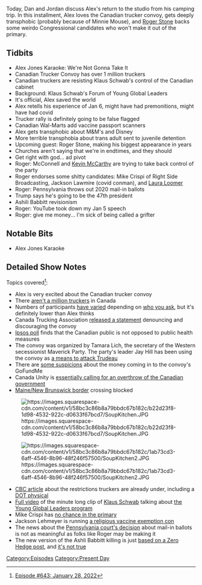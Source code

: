 {{DEFAULTSORT:
    #_EPISODE_0643:January 28, 2022
}}{{Episode
    | title           = January 28, 2022
    | caption         = Listen to this episode on [https://knowledgefight.libsyn.com/643-january-28-2022 Libsyn] [https://open.spotify.com/episode/2LSshoJ8JrVMhR02FhdG2S Spotify], Read the [[Transcript/643: January 28, 2022|Unofficial Transcript]], View discussion on [https://reddit.com/sgta7i Reddit]
    | episodeNumber   = 643
    | length          = 01:27:08
    | airDate         = January 31, 2022
    | coverageDate    = January 28, 2022
    | episodeType     = [[:Category:Present Day|Present Day]]
    | appearance      = [[Klaus Schwab]], [[Roger Stone]], [[Mitch McConnell]], [[Kevin McCarthy]], [[Mike Crispi]], [[Jackson Lawmire]], [[Laura Loomer]], [[Ashli Babbitt]]
    | previousEpisode = [[642: January 24, 2022]]
    | nextEpisode     = [[644: February 2, 2022]]
}}

{{Stub}}

Today, Dan and Jordan discuss Alex's return to the studio from his camping trip.  In this installment, Alex loves the Canadian trucker convoy, gets deeply transphobic (probably because of Minnie Mouse), and [[Roger Stone]] backs some weirdo Congressional candidates who won't make it out of the primary.

==Tidbits==

*Alex Jones Karaoke: We're Not Gonna Take It
*Canadian Trucker Convoy has over 1 million truckers
*Canadian truckers are resisting Klaus Schwab's control of the Canadian cabinet
*Background: Klaus Schwab's Forum of Young Global Leaders
*It's official, Alex saved the world
*Alex retells his experience of Jan 6, might have had premonitions, might have had covid
*Trucker rally is definitely going to be false flagged
*Canadian Wal-Marts add vaccine passport scanners
*Alex gets transphobic about M&M's and Disney
*More terrible transphobia about trans adult sent to juvenile detention
*Upcoming guest: Roger Stone, making his biggest appearance in years
*Churches aren't saying that we're in endtimes, and they should
*Get right with god... ad pivot
*Roger: McConnell and [[Kevin McCarthy]] are trying to take back control of the party
*Roger endorses some shitty candidates: Mike Crispi of Right Side Broadcasting, Jackson Lawmire (covid conman), and [[Laura Loomer]]
*Roger: Pennsylvania throws out 2020 mail-in ballots
*Trump says he's going to be the 47th president
*Ashili Babbitt revisionism
*Roger: YouTube took down my Jan 5 speech
*Roger: give me money... I'm sick of being called a grifter

==Notable Bits==

*Alex Jones Karaoke

==Detailed Show Notes==

Topics covered<ref>[https://knowledgefight.com/research/2022/1/30/episode-643-january-28-2022 Episode #643: January 28, 2022]</ref>:

*Alex is very excited about the Canadian trucker convoy
*There [https://www.statista.com/statistics/947317/canadian-trucking-industry-total-drivers/ aren't a million truckers] in Canada
*Numbers of participants [https://www.baytoday.ca/business/trucker-convoy-continues-east-to-winnipeg-after-making-overnight-stop-near-regina-4991652 have varied] depending on [https://ottawa.ctvnews.ca/truck-convoy-rolls-into-kingston-ont-1.5756220 who you ask], but it's definitely lower than Alex thinks
*Canada Trucking Association [http://cantruck.ca/canadian-trucking-alliance-statement-to-those-engaged-in-road-border-protests/ released a statement] denouncing and discouraging the convoy
*[https://globalnews.ca/news/8532791/covid-unvaccinated-restrictions-tax-poll/ Ipsos poll] finds that the Canadian public is not opposed to public health measures
*The convoy was organized by Tamara Lich, the secretary of the Western secessionist Maverick Party. The party's leader Jay Hill has been using the convoy as [https://westernstandardonline.com/2022/01/maverick-party-says-it-supports-truckers-right-to-protest-peacefully/ a means to attack Trudeau]
*There are [https://www.cbc.ca/news/politics/vaccine-protest-convoy-gofundme-donations-1.6330594 some suspicions] about the money coming in to the convoy's GoFundMe
*Canada Unity is [https://canada-unity.com/mou/ essentially calling for an overthrow of the Canadian government]
*[https://www.thestar.com/news/canada/2022/01/29/small-group-of-protesters-set-up-blockade-at-houlton-woodstock-border-crossing-in-belleville.html Maine/New Brunswick border] crossing blocked

[[File:https://images.squarespace-cdn.com/content/v1/58bc3c86b8a79bbdc67b182c/b22d23f8-1d98-4532-922c-d0633f67bcd7/SoupKitchen.JPG|thumb|none]]

[[File:https://images.squarespace-cdn.com/content/v1/58bc3c86b8a79bbdc67b182c/1ab73cd3-6aff-4546-8b96-48f246f57500/SoupKitchen2.JPG|thumb|none]]

*[https://www.cbc.ca/news/canada/saskatoon/truck-convoy-vaccination-freedoms-1.6330176 CBC article] about the restrictions truckers are already under, including a [https://www.solvhealth.com/health-a-z/dot-physical DOT physical]
*[https://iop.harvard.edu/forum/strengthening-collaboration-fractured-world-featuring-special-guest-yo-yo-ma Full video] of the minute long clip of [[Klaus Schwab]] talking about [https://www.younggloballeaders.org/vision-and-mission the Young Global Leaders program]
*Mike Crispi has [https://ballotpedia.org/Mike_Crispi no chance in the primary]
*Jackson Lehmeyer is running [https://www.washingtonpost.com/religion/2021/09/15/pastor-donate-vaccine-religious-exemption/?pml=1&request-id=1cb4393c-dd8a-4891-8117-b911a1e163b5 a religious vaccine exemption con]
*The news about the [https://apnews.com/article/pennsylvania-voting-donald-trump-tom-wolf-31b4e7d0b16a996c63079c8aa3c3b121 Pennsylvania court's decision] about mail-in ballots is not as meaningful as folks like Roger may be making it
*The new version of the Ashli Babbitt killing is just [https://www.zerohedge.com/political/stop-no-dont-babbitt-tried-stop-attack-capitol-speakers-lobby-video-analysis-suggests based on a Zero Hedge post], and [https://www.politifact.com/factchecks/2022/jan/21/youtube-videos/ashli-babbitt-vs-antifa-video-falsely-claims-babbi/ it's not true]

[[Category:Episodes]]
[[Category:Present Day]]
